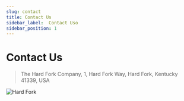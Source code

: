 ```yaml
---
slug: contact
title: Contact Us
sidebar_label:  Contact Uso
sidebar_position: 1
---
```


# Contact Us

> The Hard Fork Company,
> 1, Hard Fork Way,
> Hard Fork,
> Kentucky 41339, USA

![Hard Fork](/img/hard-fork.jpg)

